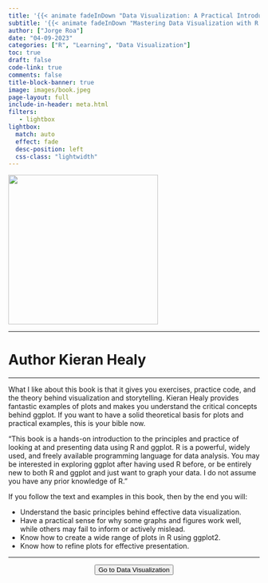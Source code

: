 ```yaml
---
title: '{{< animate fadeInDown "Data Visualization: A Practical Introduction"delay=.6s >}}'
subtitle: '{{< animate fadeInDown "Mastering Data Visualization with R and ggplot2: A Hands-On Guide to Effective Communication and Analysis"delay=.6s >}}'
author: ["Jorge Roa"]
date: "04-09-2023"
categories: ["R", "Learning", "Data Visualization"]
toc: true
draft: false
code-link: true
comments: false
title-block-banner: true
image: images/book.jpeg
page-layout: full
include-in-header: meta.html
filters:
   - lightbox
lightbox: 
  match: auto
  effect: fade
  desc-position: left
  css-class: "lightwidth"
---
```



<div class="books">

![](images/book.jpeg){fig-align="center" width="300"}

</div>

<hr class="sep-2" />

<h1 class="book_aut"> Author
  <span style="font-size: 1em;">Kieran Healy</span>
</h1>

<hr class="sep-2" />

What I like about this book is that it gives you exercises, practice code, and the theory behind visualization and storytelling. Kieran Healy provides fantastic examples of plots and makes you understand the critical concepts behind ggplot. If you want to have a solid theoretical basis for plots and practical examples, this is your bible now. 

"This book is a hands-on introduction to the principles and practice of looking at and presenting data using R and ggplot. R is a powerful, widely used, and freely available programming language for data analysis. You may be interested in exploring ggplot after having used R before, or be entirely new to both R and ggplot and just want to graph your data. I do not assume you have any prior knowledge of R."

If you follow the text and examples in this book, then by the end you will:

- Understand the basic principles behind effective data visualization.
- Have a practical sense for why some graphs and figures work well, while others may fail to inform or actively mislead.
- Know how to create a wide range of plots in R using ggplot2.
- Know how to refine plots for effective presentation.


<hr class="sep-2" />

<center>
<form action="https://socviz.co/index.html#preface">
<button class="btn-hover color-9" target="_blank">
Go to Data Visualization
</button>
</form>
</center>
